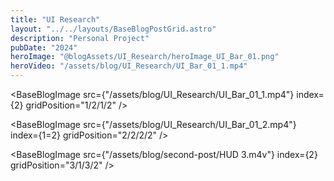 ```yaml
---
title: "UI Research"
layout: "../../layouts/BaseBlogPostGrid.astro"
description: "Personal Project"
pubDate: "2024"
heroImage: "@blogAssets/UI_Research/heroImage_UI_Bar_01.png"
heroVideo: "/assets/blog/UI_Research/UI_Bar_01_1.mp4"
---
```



<BaseBlogHeadTile
  index="1"
  title={frontmatter.title}
  date={frontmatter.pubDate}
  text="UI Research"
  gridPosition="1/1/1/3"
/>

<BaseBlogImage
  src={"/assets/blog/UI_Research/UI_Bar_01_1.mp4"}
  index={2}
  gridPosition="1/2/1/2"
/>

<BaseBlogImage
  src={"/assets/blog/UI_Research/UI_Bar_01_2.mp4"}
  index={1=2}
  gridPosition="2/2/2/2"
/>

<BaseBlogImage
  src={"/assets/blog/second-post/HUD 3.m4v"}
  index={2}
  gridPosition="3/1/3/2"
/>
